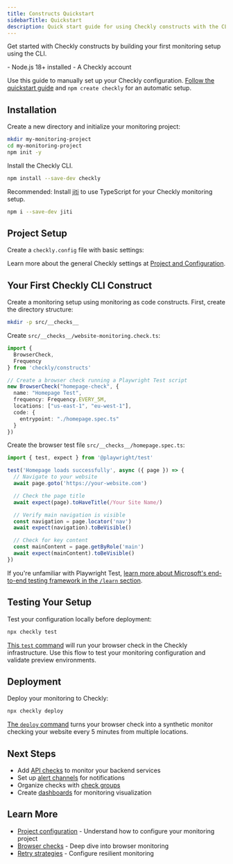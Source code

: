 ```yaml
---
title: Constructs Quickstart
sidebarTitle: Quickstart
description: Quick start guide for using Checkly constructs with the CLI
---
```



Get started with Checkly constructs by building your first monitoring setup using the CLI.

<AccordionGroup>
<Accordion title="Prerequisites">
- Node.js 18+ installed
- A Checkly account
</Accordion>
</AccordionGroup>

<Note>Use this guide to manually set up your Checkly configuration. [Follow the quickstart guide](/docs/introduction/quickstart) and `npm create checkly` for an automatic setup.</Note>

## Installation

Create a new directory and initialize your monitoring project:

```bash Terminal
mkdir my-monitoring-project
cd my-monitoring-project
npm init -y
```

Install the Checkly CLI.

```bash Terminal
npm install --save-dev checkly
```

Recommended: Install [jiti](https://www.npmjs.com/package/jiti) to use TypeScript for your Checkly monitoring setup.

```bash Terminal
npm i --save-dev jiti
```

## Project Setup

Create a `checkly.config` file with basic settings:

<ChecklyConfigCodeBlock />

Learn more about the general Checkly settings at [Project and Configuration](/constructs/project).

## Your First Checkly CLI Construct

Create a monitoring setup using monitoring as code constructs. First, create the directory structure:

```bash Terminal
mkdir -p src/__checks__
```

Create `src/__checks__/website-monitoring.check.ts`:

```ts src/__checks__/website-monitoring.check.ts
import {
  BrowserCheck,
  Frequency
} from 'checkly/constructs'

// Create a browser check running a Playwright Test script
new BrowserCheck("homepage-check", {
  name: "Homepage Test",
  frequency: Frequency.EVERY_5M,
  locations: ["us-east-1", "eu-west-1"],
  code: {
    entrypoint: "./homepage.spec.ts"
  }
})
```

Create the browser test file `src/__checks__/homepage.spec.ts`:

```ts src/__checks__/homepage.spec.ts
import { test, expect } from '@playwright/test'

test('Homepage loads successfully', async ({ page }) => {
  // Navigate to your website
  await page.goto('https://your-website.com')

  // Check the page title
  await expect(page).toHaveTitle(/Your Site Name/)

  // Verify main navigation is visible
  const navigation = page.locator('nav')
  await expect(navigation).toBeVisible()

  // Check for key content
  const mainContent = page.getByRole('main')
  await expect(mainContent).toBeVisible()
})
```

<Tip>If you're unfamiliar with Playwright Test, [learn more about Microsoft's end-to-end testing framework in the `/learn` section](/learn/playwright/what-is-playwright).</Tip>

## Testing Your Setup

Test your configuration locally before deployment:

```bash Terminal
npx checkly test
```

[This `test` command](/cli/checkly-test) will run your browser check in the Checkly infrastructure. Use this flow to test your monitoring configuration and validate preview environments.

## Deployment

Deploy your monitoring to Checkly:

```bash Terminal
npx checkly deploy
```

[The `deploy` command](/cli/checkly-deploy) turns your browser check into a synthetic monitor checking your website every 5 minutes from multiple locations.

## Next Steps

- Add [API checks](/constructs/api-check) to monitor your backend services
- Set up [alert channels](/constructs/email-alert-channel) for notifications
- Organize checks with [check groups](/constructs/check-group-v2)
- Create [dashboards](/constructs/dashboard) for monitoring visualization

## Learn More

- [Project configuration](/constructs/project) - Understand how to configure your monitoring project
- [Browser checks](/constructs/browser-check) - Deep dive into browser monitoring
- [Retry strategies](/constructs/retry-strategy) - Configure resilient monitoring
